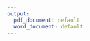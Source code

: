 ```yaml
---
output:
  pdf_document: default
  word_document: default
---
```




\begin{centering}

\begin{figure}

\includegraphics[width=3.5cm, height=6cm]{../image/technique-logo.jpg} 
\includegraphics[width=5cm,height=7cm]{../image/UMONS-logo.jpg}
\includegraphics[width=1.8cm,height=3.5cm]{../image/ECONUM-logo.pdf}

\end{figure}
...
\vspace{2.5 cm}

\Huge

{\bf Rapport de stage partiel}

\vspace{1 cm}

\huge 
{\bf Mise en place d'une application web surveillant la croissance des coraux en mésocosmes.}
%Développement d'une application Shiny
\vspace{1 cm}

\Large

Jordan Benrezkallah

\vspace{2 cm}

\normalsize
Maître de stage : Philippe Grosjean

Encadrant de stage : Guylyann Engels

Promoteur : Aline Leonet et David Coornaert


\vspace{3.5 cm}

\normalsize
HEH - Campus technique -
Bloc 3 du cursus Bachelier en Biotechnique

Année académique 2018-2019

\end {centering}
